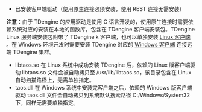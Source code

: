 - 已安装客户端驱动（使用原生连接必须安装，使用 REST 连接无需安装）

**注意**：由于 TDengine 的应用驱动是使用 C 语言开发的，使用原生连接时需要依赖系统对应的安装在本地的函数库，包含在 TDengine 客户端安装包。TDengine Linux 服务端安装包附带了 TDengine k 客户端，也可以单独安装 [Linux 客户端](/get-started/) 。在 Windows 环境开发时需要安装 TDengine 对应的 [Windows 客户端](https://www.taosdata.com/cn/all-downloads/#TDengine-Windows-Client) 连接远端 TDengine 集群。

- libtaos.so 在 Linux 系统中成功安装 TDengine 后，依赖的 Linux 版客户端驱动 libtaos.so 文件会被自动拷贝至 /usr/lib/libtaos.so，该目录包含在 Linux 自动扫描路径上，无需单独指定。
- taos.dll 在 Windows 系统中安装完客户端之后，依赖的 Windows 版客户端驱动 taos.dll 文件会自动拷贝到系统默认搜索路径 C:/Windows/System32 下，同样无需要单独指定。
